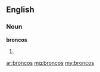 ==English==
===Noun===
'''broncos'''
# {{plural of|[[bronco]]}}

[[ar:broncos]]
[[mg:broncos]]
[[my:broncos]]